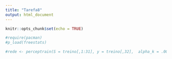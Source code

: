 ```yaml
---
title: "Tarefa8"
output: html_document
---
```


```r
knitr::opts_chunk$set(echo = TRUE)
```

```r
#require(pacman)
#p_load(freestats)

#rede <- perceptrain(S = treino[,1:31], y = treino[,32],  alpha_k = .001,  endcost = 0)


```